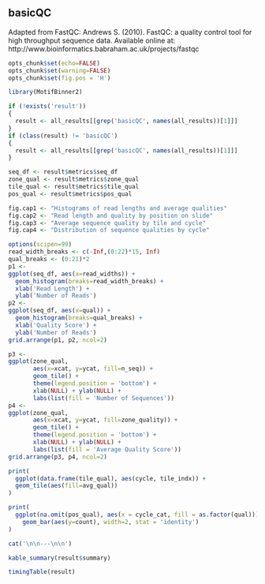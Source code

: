 ## basicQC

Adapted from FastQC: 
Andrews S. (2010). FastQC: a quality control tool for high throughput sequence data. Available online at: http://www.bioinformatics.babraham.ac.uk/projects/fastqc

```r
opts_chunk$set(echo=FALSE)
opts_chunk$set(warning=FALSE)
opts_chunk$set(fig.pos = 'H')

library(MotifBinner2)

if (!exists('result'))
{
  result <- all_results[[grep('basicQC', names(all_results))[1]]]
}
if (class(result) != 'basicQC')
{
  result <- all_results[[grep('basicQC', names(all_results))[1]]]
}
```

```r
seq_df <- result$metrics$seq_df
zone_qual <- result$metrics$zone_qual
tile_qual <- result$metrics$tile_qual
pos_qual <- result$metrics$pos_qual

fig.cap1 <- "Histograms of read lengths and average qualities"
fig.cap2 <- "Read length and quality by position on slide"
fig.cap3 <- "Average sequence quality by tile and cycle"
fig.cap4 <- "Distribution of sequence qualities by cycle"
```

```r
options(scipen=99)
read_width_breaks <- c(-Inf,(0:22)*15, Inf)
qual_breaks <- (0:21)*2
p1 <- 
ggplot(seq_df, aes(x=read_widths)) + 
  geom_histogram(breaks=read_width_breaks) +
  xlab('Read Length') +
  ylab('Number of Reads')
p2 <- 
ggplot(seq_df, aes(x=qual)) + 
  geom_histogram(breaks=qual_breaks) +
  xlab('Quality Score') +
  ylab('Number of Reads')
grid.arrange(p1, p2, ncol=2)
```

```r
p3 <-
ggplot(zone_qual,
       aes(x=xcat, y=ycat, fill=n_seq)) + 
       geom_tile() + 
       theme(legend.position = 'bottom') +
       xlab(NULL) + ylab(NULL) +
       labs(list(fill = 'Number of Sequences'))
p4 <-
ggplot(zone_qual,
       aes(x=xcat, y=ycat, fill=zone_quality)) + 
       geom_tile() + 
       theme(legend.position = 'bottom') +
       xlab(NULL) + ylab(NULL) +
       labs(list(fill = 'Average Quality Score'))
grid.arrange(p3, p4, ncol=2)
```

```r

print(
  ggplot(data.frame(tile_qual), aes(cycle, tile_indx)) +
  geom_tile(aes(fill=avg_qual))
)
```

```r
print(
  ggplot(na.omit(pos_qual), aes(x = cycle_cat, fill = as.factor(qual))) +
    geom_bar(aes(y=count), width=2, stat = 'identity') 
)
```
```r
cat('\n\n---\n\n')
```

```r
kable_summary(result$summary)

timingTable(result)
```
